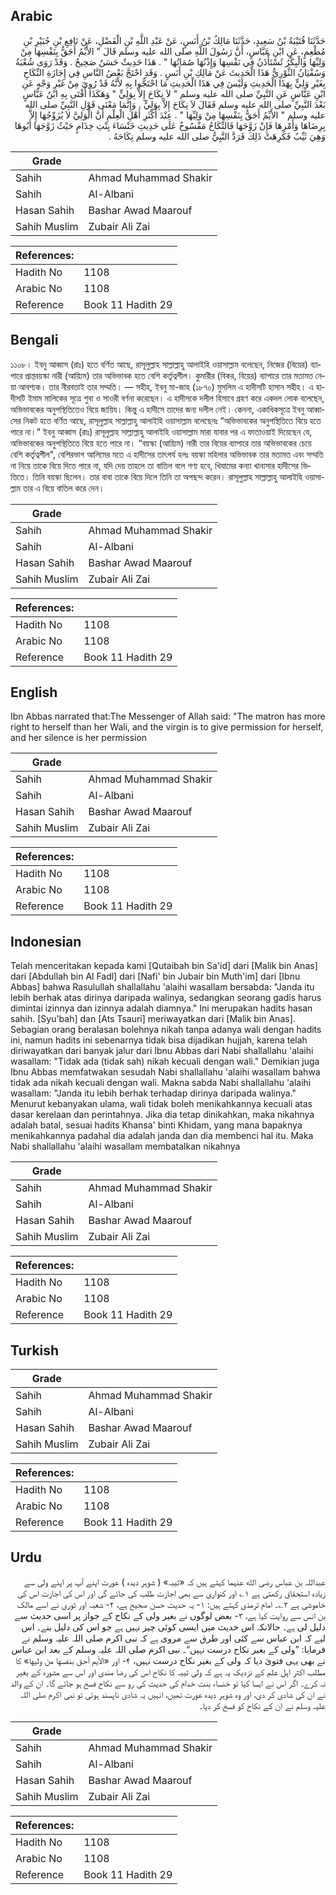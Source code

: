 ## Arabic


<div dir="rtl" lang="ar" style={{fontSize:'larger',backgroundColor:'#f8f9fa',padding:20}}>
حَدَّثَنَا قُتَيْبَةُ بْنُ سَعِيدٍ، حَدَّثَنَا مَالِكُ بْنُ أَنَسٍ، عَنْ عَبْدِ اللَّهِ بْنِ الْفَضْلِ، عَنْ نَافِعِ بْنِ جُبَيْرِ بْنِ مُطْعِمٍ، عَنِ ابْنِ عَبَّاسٍ، أَنَّ رَسُولَ اللَّهِ صلى الله عليه وسلم قَالَ ‏"‏ الأَيِّمُ أَحَقُّ بِنَفْسِهَا مِنْ وَلِيِّهَا وَالْبِكْرُ تُسْتَأْذَنُ فِي نَفْسِهَا وَإِذْنُهَا صُمَاتُهَا ‏"‏ ‏.‏ هَذَا حَدِيثٌ حَسَنٌ صَحِيحٌ ‏.‏ وَقَدْ رَوَى شُعْبَةُ وَسُفْيَانُ الثَّوْرِيُّ هَذَا الْحَدِيثَ عَنْ مَالِكِ بْنِ أَنَسٍ ‏.‏ وَقَدِ احْتَجَّ بَعْضُ النَّاسِ فِي إِجَازَةِ النِّكَاحِ بِغَيْرِ وَلِيٍّ بِهَذَا الْحَدِيثِ وَلَيْسَ فِي هَذَا الْحَدِيثِ مَا احْتَجُّوا بِهِ لأَنَّهُ قَدْ رُوِيَ مِنْ غَيْرِ وَجْهٍ عَنِ ابْنِ عَبَّاسٍ عَنِ النَّبِيِّ صلى الله عليه وسلم ‏"‏ لاَ نِكَاحَ إِلاَّ بِوَلِيٍّ ‏"‏ وَهَكَذَا أَفْتَى بِهِ ابْنُ عَبَّاسٍ بَعْدَ النَّبِيِّ صلى الله عليه وسلم فَقَالَ لاَ نِكَاحَ إِلاَّ بِوَلِيٍّ ‏.‏ وَإِنَّمَا مَعْنَى قَوْلِ النَّبِيِّ صلى الله عليه وسلم ‏"‏ الأَيِّمُ أَحَقُّ بِنَفْسِهَا مِنْ وَلِيِّهَا ‏"‏ ‏.‏ عِنْدَ أَكْثَرِ أَهْلِ الْعِلْمِ أَنَّ الْوَلِيَّ لاَ يُزَوِّجُهَا إِلاَّ بِرِضَاهَا وَأَمْرِهَا فَإِنْ زَوَّجَهَا فَالنِّكَاحُ مَفْسُوخٌ عَلَى حَدِيثِ خَنْسَاءَ بِنْتِ خِذَامٍ حَيْثُ زَوَّجَهَا أَبُوهَا وَهِيَ ثَيِّبٌ فَكَرِهَتْ ذَلِكَ فَرَدَّ النَّبِيُّ صلى الله عليه وسلم نِكَاحَهُ ‏.‏
</div>
<div style={{backgroundColor:'#f8f9fa',padding:20, marginBottom: 10}}><table> <thead> <tr> <th>Grade</th> <th></th> </tr> </thead> <tbody> <tr><td>Sahih</td><td>Ahmad Muhammad Shakir</td></tr><tr><td>Sahih</td><td>Al-Albani</td></tr><tr><td>Hasan Sahih</td><td>Bashar Awad Maarouf</td></tr><tr><td>Sahih Muslim</td><td>Zubair Ali Zai</td></tr></tbody></table><table> <thead> <tr> <th>References:</th> <th></th> </tr> </thead> <tbody><tr><td>Hadith No</td><td>1108</td></tr><tr><td>Arabic No</td><td>1108</td></tr><tr><td>Reference</td><td>Book 11 Hadith 29</td></tr></tbody></table></div>

## Bengali


<div dir="ltr" lang="bn" style={{fontSize:'larger',backgroundColor:'#f8f9fa',padding:20}}>
১১০৮। ইবনু আব্বাস (রাঃ) হতে বর্ণিত আছে, রাসূলুল্লাহ সাল্লাল্লাহু আলাইহি ওয়াসাল্লাম বলেছেন, নিজের (বিয়ের) ব্যাপারে প্রাপ্তবয়স্কা নারী (আয়্যিম) তার অভিভাবক হতে বেশি কর্তৃত্বশীল। কুমারীর (বিকর, বিয়ের) ব্যাপারে তার মতামত নেয়া আবশ্যক। তার নীরবতাই তার সম্মতি। — সহীহ, ইবনু মা-জাহ (১৮৭০) মুসলিম এ হাদীসটি হাসান সহীহ। এ হাদীসটি ইমাম মালিকের সূত্রে শুবা ও সাওরী বর্ণনা করেছেন। এ হাদীসকে দলীল হিসাবে গ্রহণ করে একদল লোক বলেছেন, অভিভাবকের অনুপস্থিতিতেও বিয়ে জায়িয। কিন্তু এ হাদীসে তাদের জন্য দলীল নেই। কেননা, একাধিকসূত্রে ইবনু আব্বাসের নিকট হতে বর্ণিত আছে, রাসূলুল্লাহ সাল্লাল্লাহু আলাইহি ওয়াসাল্লাম বলেছেনঃ “অভিভাবকের অনুপস্থিতিতে বিয়ে হতে পারে না।” ইবনু আব্বাস (রাঃ) রাসূলুল্লাহ সাল্লাল্লাহু আলাইহি ওয়াসাল্লাম মারা যাবার পর এ ফাতাওয়াই দিয়েছেন যে, অভিভাবকের অনুপস্থিতিতে বিয়ে হতে পারে না। “বয়স্কা (আয়্যিম) নারী তার বিয়ের ব্যাপারে তার অভিভাবকের চেয়ে বেশি কর্তৃত্বশীল", বেশিরভাগ আলিমের মতে এ হাদীসের তাৎপর্য হলঃ বয়স্কা মহিলার অভিভাবক তার মতামত এবং সম্মতি না নিয়ে তাকে বিয়ে দিতে পারে না, যদি দেয় তাহলে তা বাতিল বলে গণ্য হবে, খিযামের কন্যা খানাসার হাদীসের ভিত্তিতে। তিনি বয়স্কা ছিলেন। তার বাবা তাকে বিয়ে দিলে তিনি তা অপছন্দ করেন। রাসূলুল্লাহ সাল্লাল্লাহু আলাইহি ওয়াসাল্লাম তার এ বিয়ে বাতিল করে দেন।
</div>
<div style={{backgroundColor:'#f8f9fa',padding:20, marginBottom: 10}}><table> <thead> <tr> <th>Grade</th> <th></th> </tr> </thead> <tbody> <tr><td>Sahih</td><td>Ahmad Muhammad Shakir</td></tr><tr><td>Sahih</td><td>Al-Albani</td></tr><tr><td>Hasan Sahih</td><td>Bashar Awad Maarouf</td></tr><tr><td>Sahih Muslim</td><td>Zubair Ali Zai</td></tr></tbody></table><table> <thead> <tr> <th>References:</th> <th></th> </tr> </thead> <tbody><tr><td>Hadith No</td><td>1108</td></tr><tr><td>Arabic No</td><td>1108</td></tr><tr><td>Reference</td><td>Book 11 Hadith 29</td></tr></tbody></table></div>

## English


<div dir="ltr" lang="en" style={{fontSize:'larger',backgroundColor:'#f8f9fa',padding:20}}>
Ibn Abbas narrated that:The Messenger of Allah said: "The matron has more right to herself than her Wali, and the virgin is to give permission for herself, and her silence is her permission
</div>
<div style={{backgroundColor:'#f8f9fa',padding:20, marginBottom: 10}}><table> <thead> <tr> <th>Grade</th> <th></th> </tr> </thead> <tbody> <tr><td>Sahih</td><td>Ahmad Muhammad Shakir</td></tr><tr><td>Sahih</td><td>Al-Albani</td></tr><tr><td>Hasan Sahih</td><td>Bashar Awad Maarouf</td></tr><tr><td>Sahih Muslim</td><td>Zubair Ali Zai</td></tr></tbody></table><table> <thead> <tr> <th>References:</th> <th></th> </tr> </thead> <tbody><tr><td>Hadith No</td><td>1108</td></tr><tr><td>Arabic No</td><td>1108</td></tr><tr><td>Reference</td><td>Book 11 Hadith 29</td></tr></tbody></table></div>

## Indonesian


<div dir="ltr" lang="id" style={{fontSize:'larger',backgroundColor:'#f8f9fa',padding:20}}>
Telah menceritakan kepada kami [Qutaibah bin Sa'id] dari [Malik bin Anas] dari [Abdullah bin Al Fadl] dari [Nafi' bin Jubair bin Muth'im] dari [Ibnu Abbas] bahwa Rasulullah shallallahu 'alaihi wasallam bersabda: "Janda itu lebih berhak atas dirinya daripada walinya, sedangkan seorang gadis harus dimintai izinnya dan izinnya adalah diamnya." Ini merupakan hadits hasan sahih. [Syu'bah] dan [Ats Tsauri] meriwayatkan dari [Malik bin Anas]. Sebagian orang beralasan bolehnya nikah tanpa adanya wali dengan hadits ini, namun hadits ini sebenarnya tidak bisa dijadikan hujjah, karena telah diriwayatkan dari banyak jalur dari Ibnu Abbas dari Nabi shallallahu 'alaihi wasallam: "Tidak ada (tidak sah) nikah kecuali dengan wali." Demikian juga Ibnu Abbas memfatwakan sesudah Nabi shallallahu 'alaihi wasallam bahwa tidak ada nikah kecuali dengan wali. Makna sabda Nabi shallallahu 'alaihi wasallam: "Janda itu lebih berhak terhadap dirinya daripada walinya." Menurut kebanyakan ulama, wali tidak boleh menikahkannya kecuali atas dasar kerelaan dan perintahnya. Jika dia tetap dinikahkan, maka nikahnya adalah batal, sesuai hadits Khansa' binti Khidam, yang mana bapaknya menikahkannya padahal dia adalah janda dan dia membenci hal itu. Maka Nabi shallallahu 'alaihi wasallam membatalkan nikahnya
</div>
<div style={{backgroundColor:'#f8f9fa',padding:20, marginBottom: 10}}><table> <thead> <tr> <th>Grade</th> <th></th> </tr> </thead> <tbody> <tr><td>Sahih</td><td>Ahmad Muhammad Shakir</td></tr><tr><td>Sahih</td><td>Al-Albani</td></tr><tr><td>Hasan Sahih</td><td>Bashar Awad Maarouf</td></tr><tr><td>Sahih Muslim</td><td>Zubair Ali Zai</td></tr></tbody></table><table> <thead> <tr> <th>References:</th> <th></th> </tr> </thead> <tbody><tr><td>Hadith No</td><td>1108</td></tr><tr><td>Arabic No</td><td>1108</td></tr><tr><td>Reference</td><td>Book 11 Hadith 29</td></tr></tbody></table></div>

## Turkish


<div dir="ltr" lang="tr" style={{fontSize:'larger',backgroundColor:'#f8f9fa',padding:20}}>

</div>
<div style={{backgroundColor:'#f8f9fa',padding:20, marginBottom: 10}}><table> <thead> <tr> <th>Grade</th> <th></th> </tr> </thead> <tbody> <tr><td>Sahih</td><td>Ahmad Muhammad Shakir</td></tr><tr><td>Sahih</td><td>Al-Albani</td></tr><tr><td>Hasan Sahih</td><td>Bashar Awad Maarouf</td></tr><tr><td>Sahih Muslim</td><td>Zubair Ali Zai</td></tr></tbody></table><table> <thead> <tr> <th>References:</th> <th></th> </tr> </thead> <tbody><tr><td>Hadith No</td><td>1108</td></tr><tr><td>Arabic No</td><td>1108</td></tr><tr><td>Reference</td><td>Book 11 Hadith 29</td></tr></tbody></table></div>

## Urdu


<div dir="rtl" lang="ur" style={{fontSize:'larger',backgroundColor:'#f8f9fa',padding:20}}>
عبداللہ بن عباس رضی الله عنہما کہتے ہیں کہ «ثیبہ» ( شوہر دیدہ ) عورت اپنے آپ پر اپنے ولی سے زیادہ استحقاق رکھتی ہے ۱؎ اور کنواری سے بھی اجازت طلب کی جائے گی اور اس کی اجازت اس کی خاموشی ہے ۲؎۔ امام ترمذی کہتے ہیں: ۱- یہ حدیث حسن صحیح ہے، ۲- شعبہ اور ثوری نے اسے مالک بن انس سے روایت کیا ہے، ۳- بعض لوگوں نے بغیر ولی کے نکاح کے جواز پر اسی حدیث سے دلیل لی ہے۔ حالانکہ اس حدیث میں ایسی کوئی چیز نہیں ہے جو اس کی دلیل بنے۔ اس لیے کہ ابن عباس سے کئی اور طرق سے مروی ہے کہ نبی اکرم صلی اللہ علیہ وسلم نے فرمایا: ”ولی کے بغیر نکاح درست نہیں“۔ نبی اکرم صلی اللہ علیہ وسلم کے بعد ابن عباس نے بھی یہی فتویٰ دیا کہ ولی کے بغیر نکاح درست نہیں، ۴- اور «الأيم أحق بنفسها من وليها» کا مطلب اکثر اہل علم کے نزدیک یہ ہے کہ ولی ثیبہ کا نکاح اس کی رضا مندی اور اس سے مشورہ کے بغیر نہ کرے۔ اگر اس نے ایسا کیا تو خنساء بنت خدام کی حدیث کی رو سے نکاح فسح ہو جائے گا۔ ان کے والد نے ان کی شادی کر دی، اور وہ شوہر دیدہ عورت تھیں، انہیں یہ شادی ناپسند ہوئی تو نبی اکرم صلی اللہ علیہ وسلم نے ان کے نکاح کو فسخ کر دیا۔
</div>
<div style={{backgroundColor:'#f8f9fa',padding:20, marginBottom: 10}}><table> <thead> <tr> <th>Grade</th> <th></th> </tr> </thead> <tbody> <tr><td>Sahih</td><td>Ahmad Muhammad Shakir</td></tr><tr><td>Sahih</td><td>Al-Albani</td></tr><tr><td>Hasan Sahih</td><td>Bashar Awad Maarouf</td></tr><tr><td>Sahih Muslim</td><td>Zubair Ali Zai</td></tr></tbody></table><table> <thead> <tr> <th>References:</th> <th></th> </tr> </thead> <tbody><tr><td>Hadith No</td><td>1108</td></tr><tr><td>Arabic No</td><td>1108</td></tr><tr><td>Reference</td><td>Book 11 Hadith 29</td></tr></tbody></table></div>